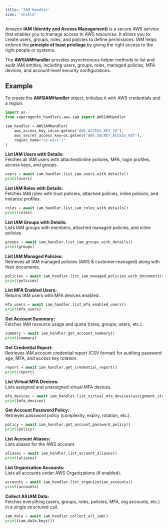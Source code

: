 ```yaml
---
title: 'IAM Handler'
icon: 'shield'
---
```


Amazon **IAM (Identity and Access Management)** is a secure AWS service that enables you to manage access to AWS resources.
It allows you to create users, groups, roles, and policies to define permissions. IAM helps enforce the **principle of least privilege** by giving the right access to the right people or systems.

The **AWSIAMHandler** provides asynchronous helper methods to list and audit IAM entities, including users, groups, roles, managed policies, MFA devices, and account-level security configurations.

## Example

To create the **AWSIAMHandler** object, initialize it with AWS credentials and a region:

```python
import os
from superagentx_handlers.aws.iam import AWSIAMHandler

iam_handler = AWSIAMHandler(
    aws_access_key_id=os.getenv("AWS_ACCESS_KEY_ID"),
    aws_secret_access_key=os.getenv("AWS_SECRET_ACCESS_KEY"),
    region_name="us-east-1"
)
```

**List IAM Users with Details:** <br />
Fetches all IAM users with attached/inline policies, MFA, login profiles, access keys, and groups.
```python
users = await iam_handler.list_iam_users_with_details()
print(users)
```

**List IAM Roles with Details:** <br />
Fetches IAM roles with trust policies, attached policies, inline policies, and instance profiles.
```python
roles = await iam_handler.list_iam_roles_with_details()
print(roles)
```

**List IAM Groups with Details:** <br />
Lists IAM groups with members, attached managed policies, and inline policies.
```python
groups = await iam_handler.list_iam_groups_with_details()
print(groups)
```

**List IAM Managed Policies:** <br />
Retrieves all IAM managed policies (AWS & customer-managed) along with their documents.
```python
policies = await iam_handler.list_iam_managed_policies_with_documents(scope="All")
print(policies)
```

**List MFA Enabled Users:** <br />
Returns IAM users with MFA devices enabled.
```python
mfa_users = await iam_handler.list_mfa_enabled_users()
print(mfa_users)
```

**Get Account Summary:** <br />
Fetches IAM resource usage and quota (roles, groups, users, etc.).
```python
summary = await iam_handler.get_account_summary()
print(summary)
```

**Get Credential Report:** <br />
Retrieves IAM account credential report (CSV format) for auditing password age, MFA, and access key rotation.
```python
report = await iam_handler.get_credential_report()
print(report)
```

**List Virtual MFA Devices:** <br />
Lists assigned and unassigned virtual MFA devices.
```python
mfa_devices = await iam_handler.list_virtual_mfa_devices(assignment_status="Any")
print(mfa_devices)
```

**Get Account Password Policy:** <br />
Retrieves password policy (complexity, expiry, rotation, etc.).
```python
policy = await iam_handler.get_account_password_policy()
print(policy)
```

**List Account Aliases:** <br />
Lists aliases for the AWS account.
```python
aliases = await iam_handler.list_account_aliases()
print(aliases)
```

**List Organization Accounts:** <br />
Lists all accounts under AWS Organizations (if enabled).
```python
accounts = await iam_handler.list_organization_accounts()
print(accounts)
```

**Collect All IAM Data:** <br />
Fetches everything (users, groups, roles, policies, MFA, org accounts, etc.) in a single structured call.
```python
iam_data = await iam_handler.collect_all_iam()
print(iam_data.keys())
```